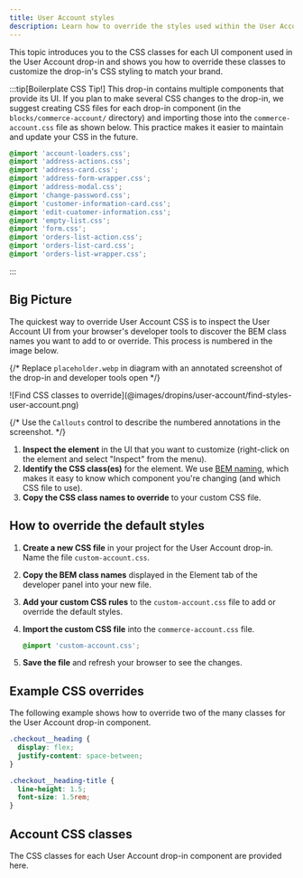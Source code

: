 ```yaml
---
title: User Account styles
description: Learn how to override the styles used within the User Account drop-in.
---
```




This topic introduces you to the CSS classes for each UI component used in the User Account drop-in and shows you how to override these classes to customize the drop-in's CSS styling to match your brand.

:::tip[Boilerplate CSS Tip!]
This drop-in contains multiple components that provide its UI. If you plan to make several CSS changes to the drop-in, we suggest creating CSS files for each drop-in component (in the `blocks/commerce-account/` directory) and importing those into the `commerce-account.css` file as shown below. This practice makes it easier to maintain and update your CSS in the future.

```css title="commerce-account.css"
@import 'account-loaders.css';
@import 'address-actions.css';
@import 'address-card.css';
@import 'address-form-wrapper.css';
@import 'address-modal.css';
@import 'change-password.css';
@import 'customer-information-card.css';
@import 'edit-cuatomer-information.css';
@import 'empty-list.css';
@import 'form.css';
@import 'orders-list-action.css';
@import 'orders-list-card.css';
@import 'orders-list-wrapper.css';
```

:::

## Big Picture

The quickest way to override User Account CSS is to inspect the User Account UI from your browser's developer tools to discover the BEM class names you want to add to or override. This process is numbered in the image below.

{/* Replace `placeholder.webp` in diagram with an annotated screenshot of the drop-in and developer tools open */}

<Diagram caption="Find CSS classes to override.">
  ![Find CSS classes to override](@images/dropins/user-account/find-styles-user-account.png)
</Diagram>

{/* Use the `Callouts` control to describe the numbered annotations in the screenshot. */}

<Callouts columnCount="1">

1. **Inspect the element** in the UI that you want to customize (right-click on the element and select "Inspect" from the menu).
1. **Identify the CSS class(es)** for the element. We use [BEM naming](https://getbem.com/naming/), which makes it easy to know which component you're changing (and which CSS file to use).
1. **Copy the CSS class names to override** to your custom CSS file.

</Callouts>

## How to override the default styles

<Steps>

1. **Create a new CSS file** in your project for the User Account drop-in. Name the file `custom-account.css`.
1. **Copy the BEM class names** displayed in the Element tab of the developer panel into your new file.
1. **Add your custom CSS rules** to the `custom-account.css` file to add or override the default styles.
1. **Import the custom CSS file** into the `commerce-account.css` file.

   ```css
   @import 'custom-account.css';
   ```

1. **Save the file** and refresh your browser to see the changes.

</Steps>

## Example CSS overrides

The following example shows how to override two of the many classes for the User Account drop-in component.

```css title="custom-account.css"
.checkout__heading {
  display: flex;
  justify-content: space-between;
}

.checkout__heading-title {
  line-height: 1.5;
  font-size: 1.5rem;
}
```

## Account CSS classes

The CSS classes for each User Account drop-in component are provided here.

<CodeImport code={accountLoaders} title="AccountLoaders.css" lang="css" frame="none" />
<CodeImport code={addressActions} title="AddressActions.css" lang="css" frame="none" />
<CodeImport code={addressCard} title="AddressCard.css" lang="css" frame="none" />
<CodeImport code={addressFormWrapper} title="AddressFormWrapper.css" lang="css" frame="none" />
<CodeImport code={addressModal} title="AddressModal.css" lang="css" frame="none" />
<CodeImport code={changePassword} title="ChangePassword.css" lang="css" frame="none" />
<CodeImport code={customerInformationCard} title="CustomerInformationCard.css" lang="css" frame="none" />
<CodeImport code={editCustomerInformation} title="EditCustomerInformation.css" lang="css" frame="none" />
<CodeImport code={emptyList} title="EmptyList.css" lang="css" frame="none" />
<CodeImport code={form} title="Form.css" lang="css" frame="none" />
<CodeImport code={ordersListAction} title="OrdersListAction.css" lang="css" frame="none" />
<CodeImport code={ordersListCard} title="OrdersListCard.css" lang="css" frame="none" />
<CodeImport code={ordersListWrapper} title="OrdersListWrapper.css" lang="css" frame="none" />
